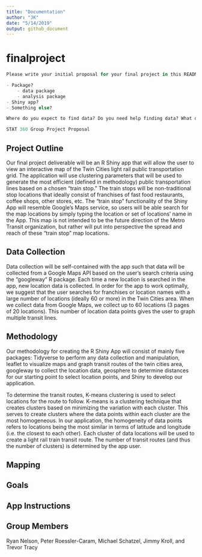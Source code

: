 ```yaml
---
title: "Documentation"
author: "JK"
date: "5/14/2019"
output: github_document
---
```



# finalproject
```r
Please write your initial proposal for your final project in this README document. What type of project is it? 

- Package?
    - data package
    - analysis package
- Shiny app? 
- Something else?

Where do you expect to find data? Do you need help finding data? What question will your project answer or purpose will it solve?

STAT 360 Group Project Proposal
```

## Project Outline

Our final project deliverable will be an R Shiny app that will allow the user to view an interactive map of the Twin Cities light rail public transportation grid. The application will use clustering parameters that will be used to generate the most efficient (defined in methodology) public transportation lines based on a chosen “train stop.” The train stops will be non-traditional stop locations that ideally consist of franchises of fast food restaurants, coffee shops, other stores, etc. The "train stop" functionality of the Shiny App will resemble Google's Maps service, so users will be able search for the map locations by simply typing the location or set of locations' name in the App.  This map is not intended to be the future direction of the Metro Transit organization, but rather will put into perspective the spread and reach of these "train stop" map locations. 


## Data Collection

Data collection will be self-contained with the app such that data will be collected from a Google Maps API based on the user's search criteria using the "googleway" R package. Each time a new location is searched in the app, new location data is collected. In order for the app to work optimally, we suggest that the user searches for franchises or location names with a large number of locations (ideally 60 or more) in the Twin Cities area. When we collect data from Google Maps, we collect up to 60 locations (3 pages of 20 locations). This number of location data points gives the user to graph multiple transit lines. 


## Methodology

Our methodology for creating the R Shiny App will consist of mainly five packages: Tidyverse to perform any data collection and manipulation, leaflet to visualize maps and graph transit routes of the twin cities area, googleway to collect the location data, geosphere to determine distances for our starting point to select location points, and Shiny to develop our application.

To determine the transit routes, K-means clustering is used to select locations for the route to follow. K-means is a clustering technique that creates clusters based on minimizing the variation with each cluster. This serves to create clusters where the data points  within each cluster are the most homogeneous. In our application, the homogeneity of data points refers to locations being the most similar in terms of latitude and longitude (i.e. the closest to each other). Each cluster of data locations will be used to create a light rail train transit route. The number of transit routes (and thus the number of clusters) is determined by the app user. 


## Mapping







## Goals





## App Instructions




## Group Members

Ryan Nelson, Peter Roessler-Caram, Michael Schatzel, Jimmy Kroll, and Trevor Tracy
